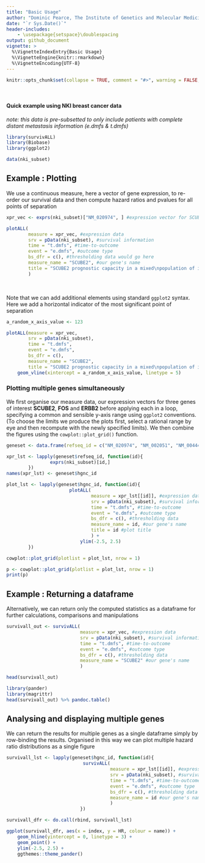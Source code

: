 ```yaml
---
title: "Basic Usage"
author: "Dominic Pearce, The Institute of Genetics and Molecular Medicine, The University of Edinburgh"
date: "`r Sys.Date()`"
header-includes:
    - \usepackage{setspace}\doublespacing
output: github_document 
vignette: >
  %\VignetteIndexEntry{Basic Usage}
  %\VignetteEngine{knitr::rmarkdown}
  %\VignetteEncoding{UTF-8}
---
```


```r
knitr::opts_chunk$set(collapse = TRUE, comment = "#>", warning = FALSE, message = FALSE, fig.align = 'center', results = 'asis', fig.show = 'hold', fig.width = 7, fig.height = 5)
```
&nbsp;

#### Quick example using NKI breast cancer data

*note: this data is pre-subsetted to only include patients with complete distant metastasis information (e.dmfs & t.dmfs)*

```r
library(survivALL)
library(Biobase)
library(ggplot2)

data(nki_subset)
```

## Example : Plotting

We use a continuous measure, here a vector of gene expression, to re-order our survival data and then compute hazard ratios and pvalues for all points of separation

```r
xpr_vec <- exprs(nki_subset)["NM_020974", ] #expression vector for SCUBE2 (anti-correlated with proliferation)

plotALL(
        measure = xpr_vec, #expression data
        srv = pData(nki_subset), #survival information
        time = "t.dmfs", #time-to-outcome
        event = "e.dmfs", #outcome type
        bs_dfr = c(), #thresholding data would go here
        measure_name = "SCUBE2", #our gene's name
        title = "SCUBE2 prognostic capacity in a mixed\npopulation of invasive breast cancer samples", #plot title
        )
```

&nbsp;

Note that we can add additional elements using standard `ggplot2` syntax. Here we add a horizontal indicator of the most significant point of separation

```r
a_random_x_axis_value <- 123

plotALL(measure = xpr_vec, 
        srv = pData(nki_subset), 
        time = "t.dmfs", 
        event = "e.dmfs", 
        bs_dfr = c(),
        measure_name = "SCUBE2", 
        title = "SCUBE2 prognostic capacity in a mixed\npopulation of invasive breast cancer samples") + 
    geom_vline(xintercept = a_random_x_axis_value, linetype = 5)
```

### Plotting multiple genes simultaneously

We first organise our measure data, our expression vectors for three genes of interest **SCUBE2**, **FOS** and **ERBB2** before applying each in a loop, specifying a common and sensible y-axis range using `ggplot2` conventions. (To choose the limits we produce the plots first, select a rational range by eye and then recompute with the newly specified limits). We then combine the figures using the `cowplot::plot_grid()` function.


```r
geneset <- data.frame(refseq_id = c("NM_020974", "NM_002051", "NM_004448"), hgnc_id = c("SCUBE2", "GATA3", "ERBB2"), stringsAsFactors = FALSE)

xpr_lst <- lapply(geneset$refseq_id, function(id){
                exprs(nki_subset)[id,]
        })
names(xpr_lst) <- geneset$hgnc_id

plot_lst <- lapply(geneset$hgnc_id, function(id){
                       plotALL(
                               measure = xpr_lst[[id]], #expression data
                               srv = pData(nki_subset), #survival information
                               time = "t.dmfs", #time-to-outcome
                               event = "e.dmfs", #outcome type
                               bs_dfr = c(), #thresholding data 
                               measure_name = id, #our gene's name
                               title = id #plot title
                               ) + 
                           ylim(-2.5, 2.5)  
        })
```

```r
cowplot::plot_grid(plotlist = plot_lst, nrow = 1)
```
```r
p <- cowplot::plot_grid(plotlist = plot_lst, nrow = 1)
print(p)
```

## Example : Returning a dataframe

Alternatively, we can return only the computed statistics as a dataframe for further calculations, comparisons and manipulations

```r
survivall_out <- survivALL(
                           measure = xpr_vec, #expression data
                           srv = pData(nki_subset), #survival information
                           time = "t.dmfs", #time-to-outcome
                           event = "e.dmfs", #outcome type
                           bs_dfr = c(), #thresholding data
                           measure_name = "SCUBE2" #our gene's name
                           )
```
```r
head(survivall_out)
```
```r
library(pander)
library(magrittr)
head(survivall_out) %>% pandoc.table()
```

## Analysing and displaying multiple genes

We can return the results for multiple genes as a single dataframe simply by row-binding the results. Organised in this way we can plot multiple hazard ratio distributions as a single figure

```r
survivall_lst <- lapply(geneset$hgnc_id, function(id){
                            survivALL(
                                      measure = xpr_lst[[id]], #expression data
                                      srv = pData(nki_subset), #survival information
                                      time = "t.dmfs", #time-to-outcome
                                      event = "e.dmfs", #outcome type
                                      bs_dfr = c(), #thresholding data
                                      measure_name = id #our gene's name
                                      )
                           })

survivall_dfr <- do.call(rbind, survivall_lst)

ggplot(survivall_dfr, aes(x = index, y = HR, colour = name)) + 
    geom_hline(yintercept = 0, linetype = 3) + 
    geom_point() + 
    ylim(-2.5, 2.5) + 
    ggthemes::theme_pander()
```
